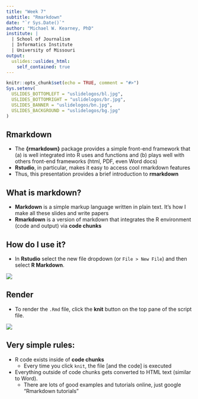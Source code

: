 ```yaml
---
title: "Week 7"
subtitle: "Rmarkdown"
date: "`r Sys.Date()`"
author: "Michael W. Kearney, PhD"
institute: |
  | School of Journalism
  | Informatics Institute
  | University of Missouri
output: 
  uslides::uslides_html:
    self_contained: true
---
```


```r
knitr::opts_chunk$set(echo = TRUE, comment = "#>")
Sys.setenv(
  USLIDES_BOTTOMLEFT = "uslidelogos/bl.jpg",
  USLIDES_BOTTOMRIGHT = "uslidelogos/br.jpg",
  USLIDES_BANNER = "uslidelogos/bn.jpg",
  USLIDES_BACKGROUND = "uslidelogos/bg.jpg"
)
```

## Rmarkdown
+ The **{rmarkdown}** package provides a simple front-end framework that (a) is well integrated into R uses and functions and (b) plays well with others front-end frameworks (html, PDF, even Word docs)
+ **Rstudio**, in particular, makes it easy to access cool rmarkdown features
+ Thus, this presentation provides a brief introduction to **rmarkdown**

## What is markdown?
+ **Markdown** is a simple markup language written in plain text. It's how I make all these slides and write papers
+ **Rmarkdown** is a version of markdown that integrates the R environment (code and output) via **code chunks**

## How do I use it?
+ In **Rstudio** select the new file dropdown (or `File > New File`) and then select **R Markdown**.

![](img/rmd.png)

## Render
+ To render the `.Rmd` file, click the **knit** button on the top pane of the script file. 

![](img/rmd_rstudio.png)

## Very simple rules:
+ R code exists inside of **code chunks**
    - Every time you click `knit`, the file [and the code] is executed
+ Everything outside of code chunks gets converted to HTML text (similar to Word).
    - There are lots of good examples and tutorials online, just google "Rmarkdown tutorials"

